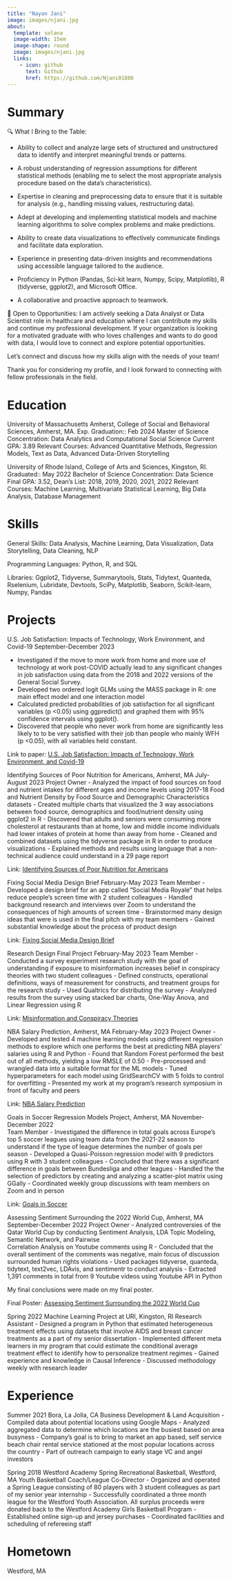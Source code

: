 ---
title: "Nayan Jani"
image: images/njani.jpg
about:
  template: solana
  image-width: 15em
  image-shape: round
  image: images/njani.jpg
  links:
    - icon: github
      text: Github
      href: https://github.com/Njani01886
---

# Summary

🔍 What I Bring to the Table:

- Ability to collect and analyze large sets of structured and unstructured data to identify and interpret meaningful trends or patterns.

- A robust understanding of regression assumptions for different statistical methods (enabling me to select the most appropriate analysis procedure based on the data's characteristics).

- Expertise in cleaning and preprocessing data to ensure that it is suitable for analysis (e.g., handling missing values, restructuring data).

- Adept at developing and implementing statistical models and machine learning algorithms to solve complex problems and make predictions.

- Ability to create data visualizations to effectively communicate findings and facilitate data exploration.

- Experience in presenting data-driven insights and recommendations using accessible language tailored to the audience.

- Proficiency in Python (Pandas, Sci-kit learn, Numpy, Scipy, Matplotlib), R (tidyverse, ggplot2), and Microsoft Office.

- A collaborative and proactive approach to teamwork.

🤝 Open to Opportunities:
I am actively seeking a Data Analyst or Data Scientist role in healthcare and education where I can contribute my skills and continue my professional development. If your organization is looking for a motivated graduate with who loves challenges and wants to do good with data, I would love to connect and explore potential opportunities.

Let's connect and discuss how my skills align with the needs of your team!

Thank you for considering my profile, and I look forward to connecting with fellow professionals in the field.

# Education

University of Massachusetts Amherst, College of  Social and Behavioral Sciences, Amherst, MA.  Exp. Graduation:: Feb 2024
Master of Science Concentration:  Data Analytics and Computational Social Science
Current GPA:  3.89
Relevant Courses: Advanced Quantitative Methods, Regression Models, Text as Data, Advanced Data-Driven Storytelling

University of Rhode Island, College of Arts and Sciences, Kingston, RI.    Graduated:: May 2022
Bachelor of Science Concentration:  Data Science
Final GPA:  3.52, Dean’s List: 2018, 2019, 2020, 2021, 2022
Relevant Courses: Machine Learning, Multivariate Statistical Learning, Big Data Analysis, Database Management


# Skills

General Skills: Data Analysis, Machine Learning, Data Visualization, Data Storytelling, Data Cleaning, NLP

Programming Languages: Python, R, and SQL

Libraries: Ggplot2, Tidyverse, Summarytools, Stats, Tidytext, Quanteda, Rselenium, Lubridate, Devtools, SciPy, Matplotlib, Seaborn, Scikit-learn, Numpy, Pandas


# Projects

U.S. Job Satisfaction: Impacts of Technology, Work Environment, and Covid-19                        September-December 2023

- Investigated if the move to more work from home and more use of technology at work post-COVID actually lead to any significant changes in job satisfaction using data from the 2018 and 2022 versions of the General Social Survey.
- Developed two ordered logit GLMs using the MASS package in R: one main effect model and one interaction model
- Calculated predicted probabilities of job satisfaction for all significant variables (p <0.05) using ggpredict() and graphed them with 95% confidence intervals using ggplot().
- Discovered that people who never work from home are significantly less likely to to be very satisfied with their job than people who mainly WFH (p <0.05), with all variables held constant.


Link to paper: [U.S. Job Satisfaction: Impacts of Technology, Work Environment, and Covid-19](https://github.com/Njani01886/Website/blob/main/projects/ADV_Quant_Final_Paper.pdf)




Identifying Sources of Poor Nutrition for Americans, Amherst, MA                                           July-August 2023
Project Owner
- Analyzed the impact of food sources on food and nutrient intakes for different ages and income levels using 2017-18 Food and Nutrient Density by Food Source and Demographic Characteristics datasets
- Created multiple charts that visualized the 3 way associations between food source, demographics and food/nutrient density using    
  ggplot2 in R
- Discovered that adults and seniors were consuming more cholesterol at restaurants than at home, low and middle income individuals 
  had lower intakes of protein at home than away from home
- Cleaned and combined datasets using the tidyverse package in R in order to produce visualizations
- Explained methods and results using language that a non-technical audience could understand in a 29 page report

Link: [Identifying Sources of Poor Nutrition for Americans](https://github.com/Njani01886/Website/blob/main/projects/Identifying_Sources_of_Poor_Nutrition.pdf)


Fixing Social Media Design Brief                                                                         February-May 2023
Team Member
- Developed a design brief for an app called "Social Media Royale" that helps reduce people's screen time with 2 student colleagues
- Handled background research and interviews over Zoom to understand the consequences of high amounts of screen time
- Brainstormed many design ideas that were is used in the final pitch with my team members
- Gained substantial knowledge about the process of product design

Link: [Fixing Social Media Design Brief](https://github.com/Njani01886/Website/blob/main/projects/Slide%20for%20SMR.pdf)



Research Design Final Project                                                                           February-May 2023
Team Member
- Conducted a survey experiment research study with the goal of understanding if exposure to misinformation increases belief in 
  conspiracy theories with two student colleagues 
- Defined constructs, operational definitions, ways of measurement for constructs, and treatment groups for the research study
- Used Qualtrics for distributing the survey
- Analyzed results from the survey using stacked bar charts, One-Way Anova, and Linear Regression using R

Link: [Misinformation and Conspiracy Theories](https://github.com/Njani01886/Website/blob/main/projects/602_Poster.pptx.pdf)

NBA Salary Prediction, Amherst, MA                                                                      February-May 2023
Project Owner
- Developed and tested 4 machine learning models using different regression methods to explore which one performs the best at 
  predicting NBA players' salaries using R and Python
- Found that Random Forest performed the best out of all methods, yielding a low RMSLE of 0.50
- Pre-processed and wrangled data into a suitable format for the ML models 
- Tuned hyperparameters for each model using GridSearchCV with 5 folds to control for overfitting
- Presented my work at my program’s research symposium in front of faculty and peers


Link: [NBA Salary Prediction](https://github.com/Njani01886/Website/blob/main/projects/ML%20final%20poster.pdf)


Goals in Soccer Regression Models Project, Amherst, MA	                                         November-December 2022	   
Team Member
- Investigated the difference in total goals across Europe’s top 5 soccer leagues using team data from the 2021-22 season to 
  understand if the type of league determines the number of goals per season
- Developed a Quasi-Poisson regression model with 9 predictors using R with 3 student colleagues 
- Concluded that there was a significant difference in goals between Bundesliga and other leagues
- Handled the the selection of predictors by creating and analyzing a scatter-plot matrix using GGally
- Coordinated weekly group discussions with team members on Zoom and in person


Link: [Goals in Soccer](https://github.com/Njani01886/Website/blob/main/projects/Soccer_Regression.pdf)


Assessing Sentiment Surrounding the 2022 World Cup, Amherst, MA                                    September-December 2022
Project Owner
- Analyzed controversies of the Qatar World Cup by conducting Sentiment Analysis, LDA Topic Modeling, Semantic Network, and Pairwise   
  Correlation Analysis on Youtube comments using R
- Concluded that the overall sentiment of the comments was negative, main focus of discussion surrounded human rights violations
- Used packages tidyverse, quanteda, tidytext, text2vec, LDAvis, and sentimentr to conduct analysis
- Extracted 1,391 comments in total from 9 Youtube videos using Youtube API in Python 

My final conclusions were made on my final poster.


Final Poster: [Assessing Sentiment Surrounding the 2022 World Cup](https://github.com/Njani01886/Website/blob/main/projects/World_Cup_Text_Analysis.png)


Spring 2022
Machine Learning Project at URI, Kingston, RI
Research Assistant
- Designed a program in Python that estimated heterogeneous treatment effects using datasets that involve AIDS and breast cancer treatments as a part of my senior dissertation
- Implemented different meta learners in my program that could estimate the conditional average treatment effect to identify how to personalize treatment regimes
- Gained experience and knowledge in Causal Inference
- Discussed methodology weekly with research leader


# Experience

Summer 2021
Bora, La Jolla, CA
Business Development & Land Acquisition
- Compiled data about potential locations using Google Maps
- Analyzed aggregated data to determine which locations are the busiest based on area busyness
- Company’s goal is to bring to market an app based, self service beach chair rental service stationed at the most popular locations across the country
- Part of outreach campaign to early stage VC and angel investors

Spring 2018
Westford Academy Spring Recreational Basketball, Westford, MA
Youth Basketball Coach/League Co-Director
- Organized and operated a Spring League consisting of 80 players with 3 student colleagues as part of my senior year internship
- Successfully coordinated a three month league for the Westford Youth Association. All surplus proceeds were donated back to the 
  Westford Academy Girls Basketball Program
- Established online sign-up and jersey purchases
- Coordinated facilities and scheduling of refereeing staff


# Hometown

Westford, MA

